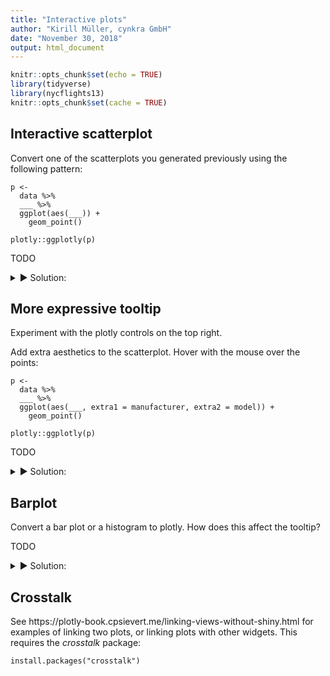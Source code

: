 ```yaml
---
title: "Interactive plots"
author: "Kirill Müller, cynkra GmbH"
date: "November 30, 2018"
output: html_document
---
```


```r
knitr::opts_chunk$set(echo = TRUE)
library(tidyverse)
library(nycflights13)
knitr::opts_chunk$set(cache = TRUE)
```

## Interactive scatterplot

Convert one of the scatterplots you generated previously using the following pattern:

```
p <-
  data %>% 
  ___ %>%
  ggplot(aes(___)) +
    geom_point()
  
plotly::ggplotly(p)
```

TODO

<details>
<summary>&#x25BA; Solution:</summary>
```r
p <-
  mpg %>% 
  ggplot(aes(x = displ, y = hwy, color = drv)) +
    geom_jitter() +
    geom_smooth()

plotly::ggplotly(p)
```
</details>

## More expressive tooltip

Experiment with the plotly controls on the top right.

Add extra aesthetics to the scatterplot. Hover with the mouse over the points:

```
p <-
  data %>% 
  ___ %>%
  ggplot(aes(___, extra1 = manufacturer, extra2 = model)) +
    geom_point()
  
plotly::ggplotly(p)
```

TODO

<details>
<summary>&#x25BA; Solution:</summary>
```r
p <-
  mpg %>% 
  ggplot(aes(x = displ, y = hwy, extra1 = manufacturer, extra2 = model)) +
    geom_jitter()

plotly::ggplotly(p)
```
</details>

## Barplot

Convert a bar plot or a histogram to plotly. How does this affect the tooltip?

TODO

<details>
<summary>&#x25BA; Solution:</summary>
```r
p <-
  mpg %>% 
  ggplot(aes(x = drv)) +
    geom_bar()

plotly::ggplotly(p)
```
</details>

## Crosstalk

See https://plotly-book.cpsievert.me/linking-views-without-shiny.html for examples of linking two plots, or linking plots with other widgets. This requires the _crosstalk_ package:

```
install.packages("crosstalk")
```
